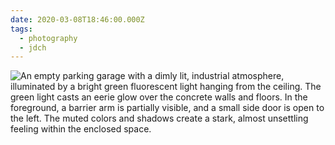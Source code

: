 ```yaml
---
date: 2020-03-08T18:46:00.000Z
tags:
  - photography
  - jdch
---
```

![An empty parking garage with a dimly lit, industrial atmosphere, illuminated by a bright green fluorescent light hanging from the ceiling. The green light casts an eerie glow over the concrete walls and floors. In the foreground, a barrier arm is partially visible, and a small side door is open to the left. The muted colors and shadows create a stark, almost unsettling feeling within the enclosed space.](/assets/photos/20200308-IMG_3587.jpg)
